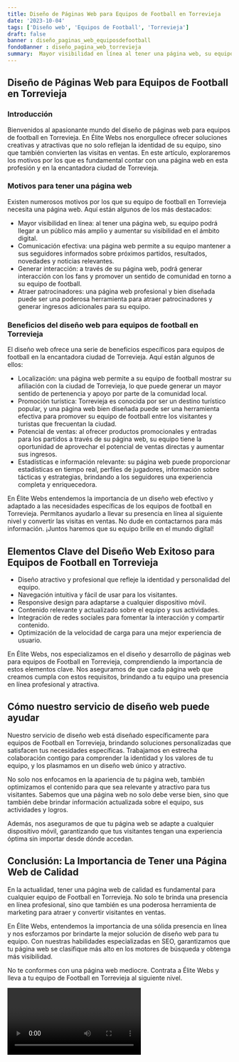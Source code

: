 ```yaml
---
title: Diseño de Páginas Web para Equipos de Football en Torrevieja
date: '2023-10-04'
tags: ['Diseño web', 'Equipos de Football', 'Torrevieja']
draft: false
banner : diseño_paginas_web_equiposdefootball
fondoBanner : diseño_pagina_web_torrevieja
summary:  Mayor visibilidad en línea al tener una página web, su equipo podrá llegar a un público más amplio y aumentar su visibilidad en el ámbito digital. Comunicación efectiva una página web permite a su equipo mantener a sus seguidores informados sobre próximos partidos, resultados, novedades y noticias relevantes. Generar interacción a través de su página web, podrá generar interacción con los fans y promover un sentido de comunidad en torno a su equipo de football. Atraer patrocinadores una página web profesional y bien diseñada puede ser una poderosa herramienta para atraer patrocinadores y generar ingresos adicionales para su equipo.
---
```


## Diseño de Páginas Web para Equipos de Football en Torrevieja

### Introducción
Bienvenidos al apasionante mundo del diseño de páginas web para equipos de football en Torrevieja. En Élite Webs nos enorgullece ofrecer soluciones creativas y atractivas que no solo reflejan la identidad de su equipo, sino que también convierten las visitas en ventas. En este artículo, exploraremos los motivos por los que es fundamental contar con una página web en esta profesión y en la encantadora ciudad de Torrevieja.

### Motivos para tener una página web
Existen numerosos motivos por los que su equipo de football en Torrevieja necesita una página web. Aquí están algunos de los más destacados:

- Mayor visibilidad en línea: al tener una página web, su equipo podrá llegar a un público más amplio y aumentar su visibilidad en el ámbito digital.
- Comunicación efectiva: una página web permite a su equipo mantener a sus seguidores informados sobre próximos partidos, resultados, novedades y noticias relevantes.
- Generar interacción: a través de su página web, podrá generar interacción con los fans y promover un sentido de comunidad en torno a su equipo de football.
- Atraer patrocinadores: una página web profesional y bien diseñada puede ser una poderosa herramienta para atraer patrocinadores y generar ingresos adicionales para su equipo.

### Beneficios del diseño web para equipos de football en Torrevieja
El diseño web ofrece una serie de beneficios específicos para equipos de football en la encantadora ciudad de Torrevieja. Aquí están algunos de ellos:

- Localización: una página web permite a su equipo de football mostrar su afiliación con la ciudad de Torrevieja, lo que puede generar un mayor sentido de pertenencia y apoyo por parte de la comunidad local.
- Promoción turística: Torrevieja es conocida por ser un destino turístico popular, y una página web bien diseñada puede ser una herramienta efectiva para promover su equipo de football entre los visitantes y turistas que frecuentan la ciudad.
- Potencial de ventas: al ofrecer productos promocionales y entradas para los partidos a través de su página web, su equipo tiene la oportunidad de aprovechar el potencial de ventas directas y aumentar sus ingresos.
- Estadísticas e información relevante: su página web puede proporcionar estadísticas en tiempo real, perfiles de jugadores, información sobre tácticas y estrategias, brindando a los seguidores una experiencia completa y enriquecedora.

En Élite Webs entendemos la importancia de un diseño web efectivo y adaptado a las necesidades específicas de los equipos de football en Torrevieja. Permítanos ayudarlo a llevar su presencia en línea al siguiente nivel y convertir las visitas en ventas. No dude en contactarnos para más información. ¡Juntos haremos que su equipo brille en el mundo digital!

<GifSeo />

<Cta />

## Elementos Clave del Diseño Web Exitoso para Equipos de Football en Torrevieja

- Diseño atractivo y profesional que refleje la identidad y personalidad del equipo.
- Navegación intuitiva y fácil de usar para los visitantes.
- Responsive design para adaptarse a cualquier dispositivo móvil.
- Contenido relevante y actualizado sobre el equipo y sus actividades.
- Integración de redes sociales para fomentar la interacción y compartir contenido.
- Optimización de la velocidad de carga para una mejor experiencia de usuario.

En Élite Webs, nos especializamos en el diseño y desarrollo de páginas web para equipos de Football en Torrevieja, comprendiendo la importancia de estos elementos clave. Nos aseguramos de que cada página web que creamos cumpla con estos requisitos, brindando a tu equipo una presencia en línea profesional y atractiva.

## Cómo nuestro servicio de diseño web puede ayudar

Nuestro servicio de diseño web está diseñado específicamente para equipos de Football en Torrevieja, brindando soluciones personalizadas que satisfacen tus necesidades específicas. Trabajamos en estrecha colaboración contigo para comprender la identidad y los valores de tu equipo, y los plasmamos en un diseño web único y atractivo.

No solo nos enfocamos en la apariencia de tu página web, también optimizamos el contenido para que sea relevante y atractivo para tus visitantes. Sabemos que una página web no solo debe verse bien, sino que también debe brindar información actualizada sobre el equipo, sus actividades y logros.

Además, nos aseguramos de que tu página web se adapte a cualquier dispositivo móvil, garantizando que tus visitantes tengan una experiencia óptima sin importar desde dónde accedan.

## Conclusión: La Importancia de Tener una Página Web de Calidad

En la actualidad, tener una página web de calidad es fundamental para cualquier equipo de Football en Torrevieja. No solo te brinda una presencia en línea profesional, sino que también es una poderosa herramienta de marketing para atraer y convertir visitantes en ventas.

En Élite Webs, entendemos la importancia de una sólida presencia en línea y nos esforzamos por brindarte la mejor solución de diseño web para tu equipo. Con nuestras habilidades especializadas en SEO, garantizamos que tu página web se clasifique más alto en los motores de búsqueda y obtenga más visibilidad.

No te conformes con una página web mediocre. Contrata a Élite Webs y lleva a tu equipo de Football en Torrevieja al siguiente nivel.

<Video />

<CtaBot job='Equipos de Football' city='Torrevieja'/>

<Gmaps query='Torrevieja+españa+maps' />